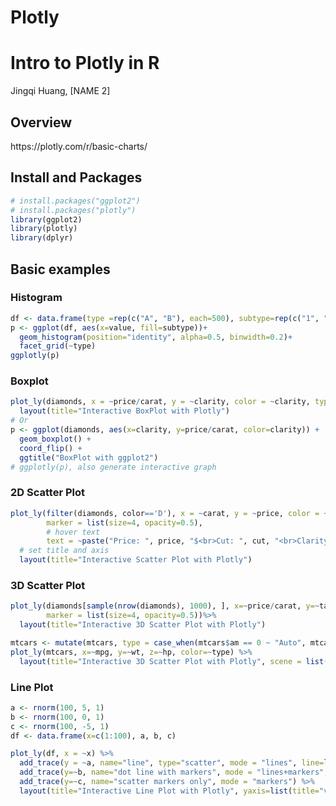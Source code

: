 # Plotly

# Intro to Plotly in R
Jingqi Huang, [NAME 2]

## Overview
https://plotly.com/r/basic-charts/

## Install and Packages
```r
# install.packages("ggplot2")
# install.packages("plotly")
library(ggplot2)
library(plotly)
library(dplyr)
```

## Basic examples
### Histogram
```r
df <- data.frame(type =rep(c("A", "B"), each=500), subtype=rep(c("1", "2"), each=250), value = rnorm(1000))
p <- ggplot(df, aes(x=value, fill=subtype))+
  geom_histogram(position="identity", alpha=0.5, binwidth=0.2)+
  facet_grid(~type)
ggplotly(p)
```
### Boxplot

```r
plot_ly(diamonds, x = ~price/carat, y = ~clarity, color = ~clarity, type = "box") %>%
  layout(title="Interactive BoxPlot with Plotly")
# Or 
p <- ggplot(diamonds, aes(x=clarity, y=price/carat, color=clarity)) +
  geom_boxplot() + 
  coord_flip() +
  ggtitle("BoxPlot with ggplot2")
# ggplotly(p), also generate interactive graph
```


### 2D Scatter Plot
```r
plot_ly(filter(diamonds, color=='D'), x = ~carat, y = ~price, color = ~clarity, 
        marker = list(size=4, opacity=0.5), 
        # hover text
        text = ~paste("Price: ", price, "$<br>Cut: ", cut, "<br>Clarity: ", clarity)) %>%
  # set title and axis
  layout(title="Interactive Scatter Plot with Plotly")
```

### 3D Scatter Plot
```r
plot_ly(diamonds[sample(nrow(diamonds), 1000), ], x=~price/carat, y=~table, z=~depth, color=~cut, 
        marker = list(size=4, opacity=0.5))%>%
  layout(title="Interactive 3D Scatter Plot with Plotly")
```

```r
mtcars <- mutate(mtcars, type = case_when(mtcars$am == 0 ~ "Auto", mtcars$am == 1 ~ "Manual"))
plot_ly(mtcars, x=~mpg, y=~wt, z=~hp, color=~type) %>%
  layout(title="Interactive 3D Scatter Plot with Plotly", scene = list(xaxis = list(title = "mpg"), yaxis = list(title = "weight"), zaxis = list(title = "horsepower")))
```


### Line Plot
```r
a <- rnorm(100, 5, 1)
b <- rnorm(100, 0, 1)
c <- rnorm(100, -5, 1)
df <- data.frame(x=c(1:100), a, b, c)

plot_ly(df, x = ~x) %>%
  add_trace(y = ~a, name="line", type="scatter", mode = "lines", line=list(color='rgb(23, 54, 211)', width=2)) %>% 
  add_trace(y=~b, name="dot line with markers", mode = "lines+markers", line=list(dash='dot')) %>% 
  add_trace(y=~c, name="scatter markers only", mode = "markers") %>%   #same as scatter plot
  layout(title="Interactive Line Plot with Plotly", yaxis=list(title="value"))
```
